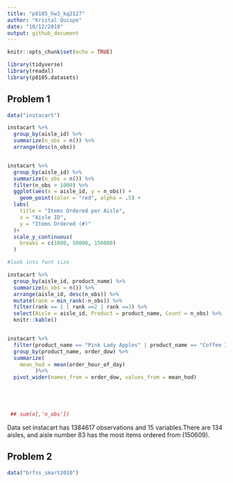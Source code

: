 ```yaml
---
title: "p8105_hw3_kq2127"
author: "Kristal Quispe"
date: "10/12/2019"
output: github_document
---
```


```r
knitr::opts_chunk$set(echo = TRUE)

library(tidyverse)
library(readxl)
library(p8105.datasets)
```

## Problem 1

```r
data("instacart")

instacart %>% 
  group_by(aisle_id) %>% 
  summarize(n_obs = n()) %>% 
  arrange(desc(n_obs))


instacart %>%
  group_by(aisle_id) %>%
  summarize(n_obs = n()) %>% 
  filter(n_obs > 1000) %>% 
  ggplot(aes(x = aisle_id, y = n_obs)) + 
    geom_point(color = "red", alpha = .5) +
  labs(
    title = "Items Ordered per Aisle",
    x = "Aisle ID",
    y = "Items Ordered (#)"
  )+
  scale_y_continuous(
    breaks = c(1000, 50000, 150000)
  )

#look into font size

instacart %>%
  group_by(aisle_id, product_name) %>%
  summarize(n_obs = n()) %>% 
  arrange(aisle_id, desc(n_obs)) %>% 
  mutate(rank = min_rank(-n_obs)) %>% 
  filter(rank == 1 | rank ==2 | rank ==3) %>% 
  select(Aisle = aisle_id, Product = product_name, Count = n_obs) %>% 
  knitr::kable()


instacart %>% 
  filter(product_name == "Pink Lady Apples" | product_name == "Coffee Ice Cream" ) %>% 
  group_by(product_name, order_dow) %>% 
  summarize(
    mean_hod = mean(order_hour_of_day)
         )%>% 
  pivot_wider(names_from = order_dow, values_from = mean_hod)





 ## sum(x[,'n_obs'])


```

Data set instacart has 1384617 observations and 15 variables.There are 134 aisles, and aisle number 83 has the most items ordered from (150609).


## Problem 2
```r
data("brfss_smart2010")
```

